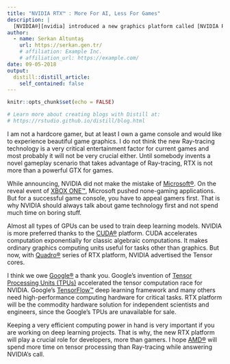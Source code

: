 ```yaml
---
title: "NVIDIA RTX™ : More For AI, Less For Games"
description: |
  [NVIDIA®][nvidia] introduced a new graphics platform called [NVIDIA RTX™][nvidia-rtx]. It promises extraordinary visuals with the help of new light computing technology.
author:
  - name: Serkan Altuntaş
    url: https://serkan.gen.tr/
    # affiliation: Example Inc.
    # affiliation_url: https://example.com/
date: 09-05-2018
output:
  distill::distill_article:
    self_contained: false
---
```


```r
knitr::opts_chunk$set(echo = FALSE)

# Learn more about creating blogs with Distill at:
# https://rstudio.github.io/distill/blog.html

```


I am not a hardcore gamer, but at least I own a game console and would like to experience beautiful game graphics. I do not think the new Ray-tracing technology is a very critical entertainment factor for current games and most probably it will not be very crucial either. Until somebody invents a novel gameplay scenario that takes advantage of Ray-tracing, RTX is not more than a powerful GTX for games.

While announcing, NVIDIA did not make the mistake of [Microsoft®][microsoft]. On the reveal event of [XBOX ONE™][xbox-one], Microsoft pushed none-gaming applications. But for a successful game console, you have to appeal gamers first. That is why NVIDIA should always talk about game technology first and not spend much time on boring stuff.

Almost all types of GPUs can be used to train deep learning models. NVIDIA is more preferred thanks to the [CUDA®][cuda] platform. CUDA accelerates computation exponentially for classic algebraic computations. It makes ordinary graphics computing units useful for tasks other than graphics. But now, with [Quadro®][quadro] series of RTX platform, NVIDIA advertised the Tensor cores.

I think we owe [Google®][google] a thank you. Google's invention of [Tensor Processing Units (TPUs)][tpu] accelerated the tensor computation race for NVIDIA. Google's [TensorFlow™][tensorflow] deep learning framework and many others need high-performance computing hardware for critical tasks. RTX platform will be the commodity hardware solution for independent scientists and engineers, since the Google's TPUs are unavailable for sale.

Keeping a very efficient computing power in hand is very important if you are working on deep learning projects. That is why, the new RTX platform will play a crucial role for developers, more than gamers. I hope [AMD®][amd] will spend more time on tensor processing than Ray-tracing while answering NVIDIA's call. 

[nvidia]: https://www.nvidia.com/
[nvidia-rtx]: https://developer.nvidia.com/rtx/
[microsoft]: https://www.microsoft.com/
[xbox-one]: https://www.xbox.com/
[cuda]: https://developer.nvidia.com/cuda-zone/
[quadro]: https://www.nvidia.com/en-us/design-visualization/quadro/
[google]: https://www.google.com/
[tpu]: https://en.wikipedia.org/wiki/Tensor_processing_unit
[tensorflow]: https://www.tensorflow.org
[amd]: https://www.amd.com/
